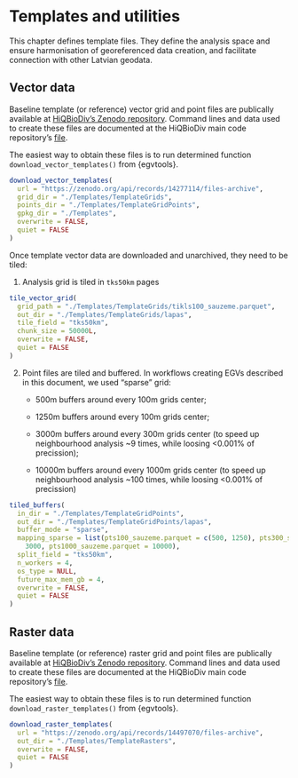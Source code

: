 # Templates and utilities {#Ch03}

This chapter defines template files. They define the analysis space and ensure 
harmonisation of georeferenced data creation, and facilitate connection with 
other Latvian geodata.

## Vector data  {#Ch03.01}

Baseline template (or reference) vector grid and point files are publically available 
at [HiQBioDiv's Zenodo repository](https://zenodo.org/records/14277114). Command lines 
and data used to create these files are documented at 
the HiQBioDiv main code repository's [file](https://github.com/aavotins/HiQBioDiv/blob/main/Templates/TemplateGrids_Vector.R).

The easiest way to obtain these files is to run determined 
function `download_vector_templates()` from {egvtools}.

```r
download_vector_templates(
  url = "https://zenodo.org/api/records/14277114/files-archive",
  grid_dir = "./Templates/TemplateGrids",
  points_dir = "./Templates/TemplateGridPoints",
  gpkg_dir = "./Templates",
  overwrite = FALSE,
  quiet = FALSE
)
```




Once template vector data are downloaded and unarchived, they need to be tiled:

1. Analysis grid is tiled in `tks50km` pages

```r
tile_vector_grid(
  grid_path = "./Templates/TemplateGrids/tikls100_sauzeme.parquet",
  out_dir = "./Templates/TemplateGrids/lapas",
  tile_field = "tks50km",
  chunk_size = 50000L,
  overwrite = FALSE,
  quiet = FALSE
)
```





2. Point files are tiled and buffered. In workflows creating EGVs described in this document, 
we used "sparse" grid:

    - 500m buffers around every 100m grids center;
    
    - 1250m buffers around every 100m grids center;
    
    - 3000m buffers around every 300m grids center (to speed up neighbourhood analysis ~9 times, while loosing <0.001% of precission);
    
    - 10000m buffers around every 1000m grids center (to speed up neighbourhood analysis ~100 times, while loosing <0.001% of precission)

```r
tiled_buffers(
  in_dir = "./Templates/TemplateGridPoints",
  out_dir = "./Templates/TemplateGridPoints/lapas",
  buffer_mode = "sparse",
  mapping_sparse = list(pts100_sauzeme.parquet = c(500, 1250), pts300_sauzeme.parquet =
    3000, pts1000_sauzeme.parquet = 10000),
  split_field = "tks50km",
  n_workers = 4,
  os_type = NULL,
  future_max_mem_gb = 4,
  overwrite = FALSE,
  quiet = FALSE
)
```




## Raster data  {#Ch03.02}


Baseline template (or reference) raster grid and point files are publically available 
at [HiQBioDiv's Zenodo repository](https://zenodo.org/records/14497070). Command lines 
and data used to create these files are documented at 
the HiQBioDiv main code repository's [file](https://github.com/aavotins/HiQBioDiv/blob/main/Templates/TemplateGrids_Raster.R).

The easiest way to obtain these files is to run determined 
function `download_raster_templates()` from {egvtools}.

```r
download_raster_templates(
  url = "https://zenodo.org/api/records/14497070/files-archive",
  out_dir = "./Templates/TemplateRasters",
  overwrite = FALSE,
  quiet = FALSE
)
```


